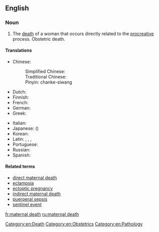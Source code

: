 ==English==
{{wikipedia}}

===Noun===
{{en-noun|sg=[[maternal]] [[death]]}}

# The [[death]] of a woman that occurs directly related to the [[procreative]] process. Obstetric death.

====Translations====
{{trans-top|the death of a woman that occurs directly related to the procreative process}}
* Chinese:
*: Simplified Chinese: {{t|cmn|产科死亡|sc=Hani}}
*: Traditional Chinese: {{t|cmn|產科死亡|sc=Hani}}
*: Pinyin: chanke-siwang
* Dutch: {{t|nl|zwangerschapsdood}}
* Finnish: {{t-|fi|äitiyskuolema}}
* French: {{t|fr|la mort obstétrique}}
* German: {{t|de|Schwangerschaftstod}}
* Greek: {{t|el|μαιευτικός θάνατος|tr=maieutikós thánatos}}
{{trans-mid}}
* Italian: {{t|it|morte osterica}}
* Japanese: {{t|ja|妊娠の死}} ({{t|ja|にんしんのし|tr=ninshin no shi}})
* Korean: {{t|ko|산과 죽음|tr=sangwa jugeum|sc=Hang}}
* Latin: {{t|la|mors gestationalis}} {{qualifier|nominative singular}}, {{t|la|mortis gestationalis}} {{qualifier|genitive singular}}, {{t|la|mortes gestationales}} {{qualifier|nominative plural}}, {{t|la|mortium gestationalium}} {{qualifier|genitive plural}}
* Portuguese: {{t|pt|morte da gravidez}}
* Russian: {{t|ru|смерть стельности|tr=smert stel'nosti}}
* Spanish: {{t|es|muerte obstétrica}}
{{trans-bottom}}

====Related terms====
* [[direct maternal death]]
* [[eclampsia]]
* [[ectoptic pregnancy]]
* [[indirect maternal death]]
* [[puerperal sepsis]]
* [[sentinel event]]

[[Category:en:Death]]
[[Category:en:Obstetrics]]
[[Category:en:Pathology]]

[[fr:maternal death]]
[[ru:maternal death]]